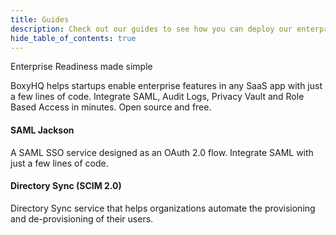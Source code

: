 ```yaml
---
title: Guides
description: Check out our guides to see how you can deploy our enterprise-ready solutions into your application with ease.
hide_table_of_contents: true
---
```



Enterprise Readiness made simple

BoxyHQ helps startups enable enterprise features in any SaaS app with just a few lines of code. Integrate SAML, Audit Logs, Privacy Vault and Role Based Access in minutes. Open source and free.

<div className="container" style={{ padding: 0 }}>
  <div className="row is-multiline">
    <div className="col col--6 margin-bottom--sm">
      <Link className="card" to="/guides/jackson" style={{ height: '100%' }}>
        <div className="card__body">
          <h4>SAML Jackson</h4>
          <p>
            A SAML SSO service designed as an OAuth 2.0 flow. Integrate SAML
            with just a few lines of code.
          </p>
        </div>
      </Link>
    </div>
    <div className="col col--6 margin-bottom--sm">
      <Link
        className="card"
        to="/guides/directory-sync"
        style={{ height: '100%' }}
      >
        <div className="card__body">
          <h4>Directory Sync (SCIM 2.0)</h4>
          <p>
            Directory Sync service that helps organizations automate the
            provisioning and de-provisioning of their users.
          </p>
        </div>
      </Link>
    </div>
  </div>
</div>
